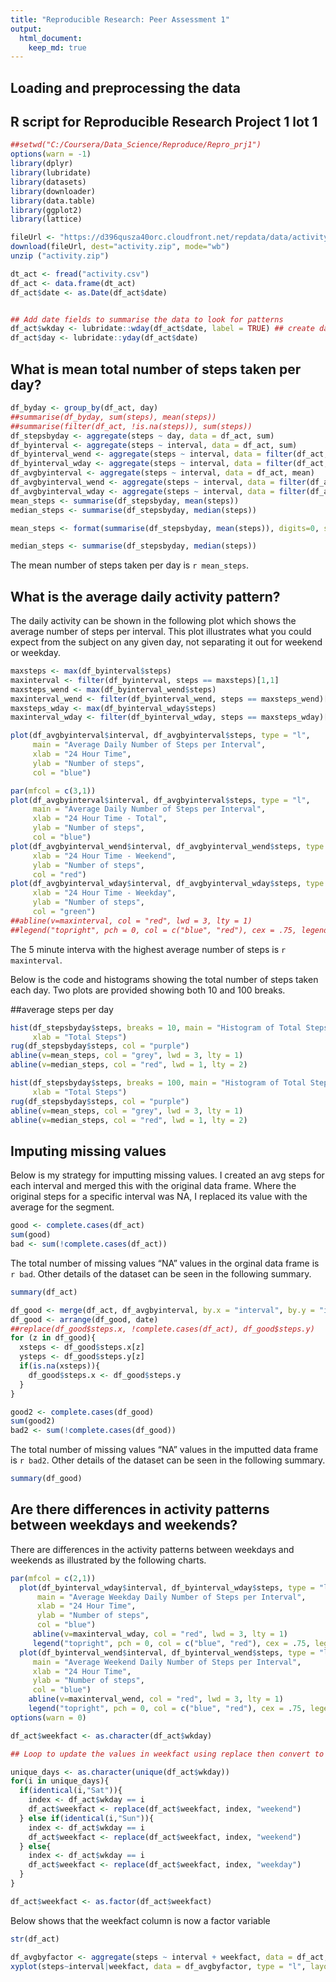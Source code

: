 ```yaml
---
title: "Reproducible Research: Peer Assessment 1"
output: 
  html_document:
    keep_md: true
---
```



## Loading and preprocessing the data

## R script for Reproducible Research Project 1 lot 1
```r

##setwd("C:/Coursera/Data_Science/Reproduce/Repro_prj1")
options(warn = -1)
library(dplyr)
library(lubridate)
library(datasets)
library(downloader)
library(data.table)
library(ggplot2)
library(lattice)

fileUrl <- "https://d396qusza40orc.cloudfront.net/repdata/data/activity.zip?accessType=DOWNLOAD"
download(fileUrl, dest="activity.zip", mode="wb") 
unzip ("activity.zip")

dt_act <- fread("activity.csv")
df_act <- data.frame(dt_act)
df_act$date <- as.Date(df_act$date)


## Add date fields to summarise the data to look for patterns
df_act$wkday <- lubridate::wday(df_act$date, label = TRUE) ## create day of week field
df_act$day <- lubridate::yday(df_act$date)
```
## What is mean total number of steps taken per day?

```r

df_byday <- group_by(df_act, day)
##summarise(df_byday, sum(steps), mean(steps))
##summarise(filter(df_act, !is.na(steps)), sum(steps))
df_stepsbyday <- aggregate(steps ~ day, data = df_act, sum)
df_byinterval <- aggregate(steps ~ interval, data = df_act, sum)
df_byinterval_wend <- aggregate(steps ~ interval, data = filter(df_act, wkday == "Sun" | wkday == "Sat"), sum)
df_byinterval_wday <- aggregate(steps ~ interval, data = filter(df_act, wkday != "Sun" & wkday != "Sat"), sum)
df_avgbyinterval <- aggregate(steps ~ interval, data = df_act, mean)
df_avgbyinterval_wend <- aggregate(steps ~ interval, data = filter(df_act, wkday == "Sun" | wkday == "Sat"), mean)
df_avgbyinterval_wday <- aggregate(steps ~ interval, data = filter(df_act, wkday != "Sun" & wkday != "Sat"), mean)
mean_steps <- summarise(df_stepsbyday, mean(steps))
median_steps <- summarise(df_stepsbyday, median(steps))

```

```r
mean_steps <- format(summarise(df_stepsbyday, mean(steps)), digits=0, scientific = FALSE)
```

```r
median_steps <- summarise(df_stepsbyday, median(steps))
```
The mean number of steps taken per day is `r mean_steps`.

## What is the average daily activity pattern?

The daily activity can be shown in the following plot which shows the average number of steps per interval.  This plot illustrates what you could expect from the subject on any given day, not separating it out for weekend or weekday.

```r
maxsteps <- max(df_byinterval$steps)
maxinterval <- filter(df_byinterval, steps == maxsteps)[1,1]
maxsteps_wend <- max(df_byinterval_wend$steps)
maxinterval_wend <- filter(df_byinterval_wend, steps == maxsteps_wend)[1,1]
maxsteps_wday <- max(df_byinterval_wday$steps)
maxinterval_wday <- filter(df_byinterval_wday, steps == maxsteps_wday)[1,1]

plot(df_avgbyinterval$interval, df_avgbyinterval$steps, type = "l",
     main = "Average Daily Number of Steps per Interval",
     xlab = "24 Hour Time",
     ylab = "Number of steps",
     col = "blue")
```
```r


par(mfcol = c(3,1))
plot(df_avgbyinterval$interval, df_avgbyinterval$steps, type = "l",
     main = "Average Daily Number of Steps per Interval",
     xlab = "24 Hour Time - Total",
     ylab = "Number of steps",
     col = "blue")
plot(df_avgbyinterval_wend$interval, df_avgbyinterval_wend$steps, type = "l",
     xlab = "24 Hour Time - Weekend",
     ylab = "Number of steps",
     col = "red")
plot(df_avgbyinterval_wday$interval, df_avgbyinterval_wday$steps, type = "l",
     xlab = "24 Hour Time - Weekday",
     ylab = "Number of steps",
     col = "green")
##abline(v=maxinterval, col = "red", lwd = 3, lty = 1)
##legend("topright", pch = 0, col = c("blue", "red"), cex = .75, legend = c("time series", paste("max interval occurs at ", maxinterval)))
```

The 5 minute interva with the highest average number of steps is `r maxinterval`.

Below is the code and histograms showing the total number of steps taken each day.  Two plots are provided showing both 10 and 100 breaks.  

##average steps per day
```r
hist(df_stepsbyday$steps, breaks = 10, main = "Histogram of Total Steps per Day - 10 breaks",
     xlab = "Total Steps")
rug(df_stepsbyday$steps, col = "purple")
abline(v=mean_steps, col = "grey", lwd = 3, lty = 1)
abline(v=median_steps, col = "red", lwd = 1, lty = 2)

hist(df_stepsbyday$steps, breaks = 100, main = "Histogram of Total Steps per Day - 100 breaks",
     xlab = "Total Steps")
rug(df_stepsbyday$steps, col = "purple")
abline(v=mean_steps, col = "grey", lwd = 3, lty = 1)
abline(v=median_steps, col = "red", lwd = 1, lty = 2)
```

## Imputing missing values

Below is my strategy for imputting missing values.  I created an avg steps for each interval and merged this with the original data frame. Where the original steps for a specific interval was NA, I replaced its value with the average for the segment.



```r
good <- complete.cases(df_act)
sum(good)
bad <- sum(!complete.cases(df_act))
```

The total number of missing values "NA" values in the orginal data frame is `r bad`.  Other details of the dataset can be seen in the following summary.


```r
summary(df_act)
```

```r
df_good <- merge(df_act, df_avgbyinterval, by.x = "interval", by.y = "interval")
df_good <- arrange(df_good, date)
##replace(df_good$steps.x, !complete.cases(df_act), df_good$steps.y)
for (z in df_good){
  xsteps <- df_good$steps.x[z]
  ysteps <- df_good$steps.y[z]
  if(is.na(xsteps)){
    df_good$steps.x <- df_good$steps.y
  }
}

good2 <- complete.cases(df_good)
sum(good2)
bad2 <- sum(!complete.cases(df_good))


```

The total number of missing values "NA" values in the imputted data frame is `r bad2`.  Other details of the dataset can be seen in the following summary.


```r
summary(df_good)
```

## Are there differences in activity patterns between weekdays and weekends?

There are differences in the activity patterns between weekdays and weekends as illustrated by the following charts.

```r
par(mfcol = c(2,1))
  plot(df_byinterval_wday$interval, df_byinterval_wday$steps, type = "l",
      main = "Average Weekday Daily Number of Steps per Interval",
      xlab = "24 Hour Time",
      ylab = "Number of steps",
      col = "blue")
     abline(v=maxinterval_wday, col = "red", lwd = 3, lty = 1)
     legend("topright", pch = 0, col = c("blue", "red"), cex = .75, legend = c("time series", paste("max interval occurs at ", maxinterval_wday)))
  plot(df_byinterval_wend$interval, df_byinterval_wend$steps, type = "l",
     main = "Average Weekend Daily Number of Steps per Interval",
     xlab = "24 Hour Time",
     ylab = "Number of steps",
     col = "blue")
    abline(v=maxinterval_wend, col = "red", lwd = 3, lty = 1)
    legend("topright", pch = 0, col = c("blue", "red"), cex = .75, legend = c("time series", paste("max interval occurs at ", maxinterval_wend)))
options(warn = 0)
```

```r
df_act$weekfact <- as.character(df_act$wkday)

## Loop to update the values in weekfact using replace then convert to factor column

unique_days <- as.character(unique(df_act$wkday))
for(i in unique_days){
  if(identical(i,"Sat")){
    index <- df_act$wkday == i
    df_act$weekfact <- replace(df_act$weekfact, index, "weekend") 
  } else if(identical(i,"Sun")){
    index <- df_act$wkday == i
    df_act$weekfact <- replace(df_act$weekfact, index, "weekend")
  } else{
    index <- df_act$wkday == i
    df_act$weekfact <- replace(df_act$weekfact, index, "weekday")
  }
}

df_act$weekfact <- as.factor(df_act$weekfact)
```

Below shows that the weekfact column is now a factor variable

```r
str(df_act)
```

```r
df_avgbyfactor <- aggregate(steps ~ interval + weekfact, data = df_act, mean)
xyplot(steps~interval|weekfact, data = df_avgbyfactor, type = "l", layout = c(1,2))
```

